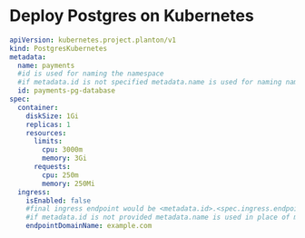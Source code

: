 # Deploy Postgres on Kubernetes

```yaml
apiVersion: kubernetes.project.planton/v1
kind: PostgresKubernetes
metadata:
  name: payments
  #id is used for naming the namespace
  #if metadata.id is not specified metadata.name is used for naming namespace
  id: payments-pg-database
spec:
  container:
    diskSize: 1Gi
    replicas: 1
    resources:
      limits:
        cpu: 3000m
        memory: 3Gi
      requests:
        cpu: 250m
        memory: 250Mi
  ingress:
    isEnabled: false
    #final ingress endpoint would be <metadata.id>.<spec.ingress.endpointDomainName>
    #if metadata.id is not provided metadata.name is used in place of metadata.id
    endpointDomainName: example.com
```
